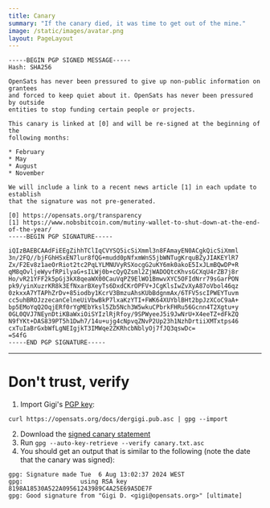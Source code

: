 ```yaml
---
title: Canary
summary: "If the canary died, it was time to get out of the mine."
image: /static/images/avatar.png
layout: PageLayout
---
```



```
-----BEGIN PGP SIGNED MESSAGE-----
Hash: SHA256

OpenSats has never been pressured to give up non-public information on grantees
and forced to keep quiet about it. OpenSats has never been pressured by outside
entities to stop funding certain people or projects.

This canary is linked at [0] and will be re-signed at the beginning of the
following months:

* February
* May
* August
* November

We will include a link to a recent news article [1] in each update to establish
that the signature was not pre-generated.

[0] https://opensats.org/transparency
[1] https://www.nobsbitcoin.com/mutiny-wallet-to-shut-down-at-the-end-of-the-year/
-----BEGIN PGP SIGNATURE-----

iQIzBAEBCAAdFiEEgZihhTClIqCVYSQ5icSiXmml3n8FAmayEN0ACgkQicSiXmml
3n/2FQ//bjFGhHSxEN7lur8fQG+mudd0pNfxmWnS5jbWNTugKrquBZyJIAKEYlR7
Zx/F2Ev8z1aeOrRiot2tc2PqLYLMNUVyRSXocgG2uKY6mk0akoE5IxJLmBQwDP+R
qM8qOvljeWyvfRPilyaG+sILWj0b+cQyQZsml2ZjWADOQtcKhvsGCXqU4rZB7j8r
Ho/vR21YFF2k5pGj3kX8qeaWX00CauVqPZ9ElWO1BmwvXYC5OFIdNrr79sGarPON
pk9/yinXuzrKR8k3EfNxarBXeyTs6DxdCKrOPFV+JCgKlsIwZvXyA87oVbol46qz
0zkxxA7YTAPhZrDv+85iodby1KcrV3BmzuAhsKUbBdgnmAx/6TFV5scIPWEYTuvm
cc5uhBROJzzecanCelneUiVbwBkP7lxaKzYTI+FWK64XUYblBHt2bpJzXCoC9aA+
bp5EMoYqQ2OqjERf0rYgMEbYksl5Zb5Nch3W5wkuCPbrkFHRu56Gcnn4T2Xgtu+y
0GL0QVJ7NEynDtiKBaWxiOiSYIzlRjRfoy/9SPWyeeJ5i9JwNrU+X4eeTZ+dFkZQ
N9fYKt+DAS839PT5h1Dwh7/14u+ujg4cNpvqZNvP2Up23h1NzhDrtiiXMTxtps46
cxTuIaBrGxbWfLgNEIgjkT3IMWqe2ZKRhcbNblyOj7fJQ3qswDc=
=S4fG
-----END PGP SIGNATURE-----
```

---

# Don't trust, verify

1. Import Gigi's [PGP key](/about/dergigi#pgp-key):

```
curl https://opensats.org/docs/dergigi.pub.asc | gpg --import
```

2. Download the [signed canary statement][scs]
3. Run `gpg --auto-key-retrieve --verify canary.txt.asc`
4. You should get an output that is similar to the following (note the date that the canary was signed):

```
gpg: Signature made Tue  6 Aug 13:02:37 2024 WEST
gpg:                using RSA key 8198A18530A522A09561243989C4A25E69A5DE7F
gpg: Good signature from "Gigi D. <gigi@opensats.org>" [ultimate]
```

[scs]: /docs/canary.txt.asc
